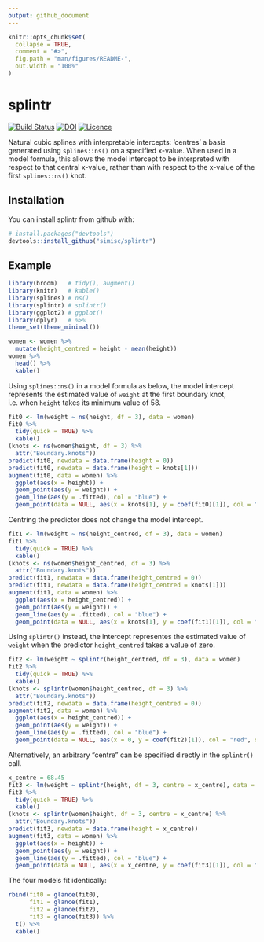 ```yaml
---
output: github_document
---
```


<!-- README.md is generated from README.Rmd. Please edit that file -->

```r
knitr::opts_chunk$set(
  collapse = TRUE,
  comment = "#>",
  fig.path = "man/figures/README-",
  out.width = "100%"
)
```

# splintr

[![Build Status](https://travis-ci.com/simisc/splintr.svg?branch=master)](https://travis-ci.com/simisc/splintr)
[![DOI](https://zenodo.org/badge/141533742.svg)](https://zenodo.org/badge/latestdoi/141533742)
[![Licence](https://img.shields.io/github/license/simisc/splintr)](https://github.com/simisc/splintr/blob/master/LICENSE)

Natural cubic splines with interpretable intercepts: 'centres' a basis generated using `splines::ns()` on a specified x-value. When used in a model formula, this allows the model intercept to be interpreted with respect to that central x-value, rather than with respect to the x-value of the first `splines::ns()` knot.

## Installation

You can install splintr from github with:

```r
# install.packages("devtools")
devtools::install_github("simisc/splintr")
```

## Example

```r
library(broom)   # tidy(), augment()
library(knitr)   # kable()
library(splines) # ns()
library(splintr) # splintr()
library(ggplot2) # ggplot()
library(dplyr)   # %>%
theme_set(theme_minimal())
```

```r
women <- women %>%
  mutate(height_centred = height - mean(height))
women %>%
  head() %>%
  kable()
```

Using `splines::ns()` in a model formula as below, the model intercept represents the estimated value of `weight` at the first boundary knot, i.e. when `height` takes its minimum value of 58.

```r
fit0 <- lm(weight ~ ns(height, df = 3), data = women)
fit0 %>%
  tidy(quick = TRUE) %>%
  kable()
(knots <- ns(women$height, df = 3) %>%
  attr("Boundary.knots"))
predict(fit0, newdata = data.frame(height = 0))
predict(fit0, newdata = data.frame(height = knots[1]))
augment(fit0, data = women) %>%
  ggplot(aes(x = height)) +
  geom_point(aes(y = weight)) +
  geom_line(aes(y = .fitted), col = "blue") +
  geom_point(data = NULL, aes(x = knots[1], y = coef(fit0)[1]), col = "red", size = 2)
```

Centring the predictor does not change the model intercept.

```r
fit1 <- lm(weight ~ ns(height_centred, df = 3), data = women)
fit1 %>%
  tidy(quick = TRUE) %>%
  kable()
(knots <- ns(women$height_centred, df = 3) %>%
  attr("Boundary.knots"))
predict(fit1, newdata = data.frame(height_centred = 0))
predict(fit1, newdata = data.frame(height_centred = knots[1]))
augment(fit1, data = women) %>%
  ggplot(aes(x = height_centred)) +
  geom_point(aes(y = weight)) +
  geom_line(aes(y = .fitted), col = "blue") +
  geom_point(data = NULL, aes(x = knots[1], y = coef(fit1)[1]), col = "red", size = 2)
```

Using `splintr()` instead, the intercept representes the estimated value of `weight` when the predictor `height_centred` takes a value of zero.

```r
fit2 <- lm(weight ~ splintr(height_centred, df = 3), data = women)
fit2 %>%
  tidy(quick = TRUE) %>%
  kable()
(knots <- splintr(women$height_centred, df = 3) %>%
  attr("Boundary.knots"))
predict(fit2, newdata = data.frame(height_centred = 0))
augment(fit2, data = women) %>%
  ggplot(aes(x = height_centred)) +
  geom_point(aes(y = weight)) +
  geom_line(aes(y = .fitted), col = "blue") +
  geom_point(data = NULL, aes(x = 0, y = coef(fit2)[1]), col = "red", size = 2)
```

Alternatively, an arbitrary "centre" can be specified directly in the `splintr()` call.

```r
x_centre = 68.45
fit3 <- lm(weight ~ splintr(height, df = 3, centre = x_centre), data = women)
fit3 %>%
  tidy(quick = TRUE) %>%
  kable()
(knots <- splintr(women$height, df = 3, centre = x_centre) %>%
  attr("Boundary.knots"))
predict(fit3, newdata = data.frame(height = x_centre))
augment(fit3, data = women) %>%
  ggplot(aes(x = height)) +
  geom_point(aes(y = weight)) +
  geom_line(aes(y = .fitted), col = "blue") +
  geom_point(data = NULL, aes(x = x_centre, y = coef(fit3)[1]), col = "red", size = 2)
```

The four models fit identically:

```r
rbind(fit0 = glance(fit0),
      fit1 = glance(fit1),
      fit2 = glance(fit2),
      fit3 = glance(fit3)) %>%
  t() %>%
  kable()
```
